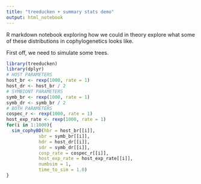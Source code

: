 ```yaml
---
title: "treeducken + summary stats demo"
output: html_notebook
---
```


R markdown notebook exploring how we could in theory explore what some of these distributions
in cophylogenetics looks like.

First off, we need to simulate some trees.

```r
library(treeducken)
library(dplyr)
# HOST PARAMETERS
host_br <- rexp(1000, rate = 1)
host_dr <- host_br / 2
# SYMBIONT PARAMETERS
symb_br <- rexp(1000, rate = 1)
symb_dr <- symb_br / 2
# BOTH PARAMETERS
cospec_r <- rexp(1000, rate = 1)
host_exp_rate <- rexp(1000, rate = 1)
for(i in 1:1000){
  sim_cophyBD(hbr = host_br[[i]],
            sbr = symb_br[[i]],
            hdr = host_dr[[i]],
            sdr = symb_dr[[i]],
            cosp_rate = cospec_r[[i]],
            host_exp_rate = host_exp_rate[[i]],
            numbsim = 1,
            time_to_sim = 1.0)
}

```
